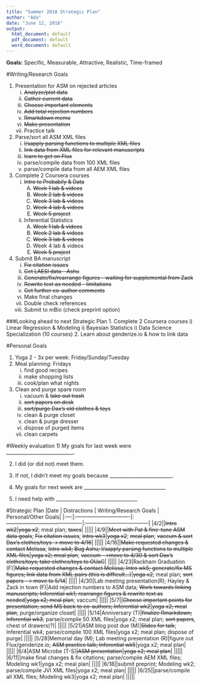 ```yaml
---
title: "Summer 2018 Strategic Plan"
author: "Ada"
date: "June 12, 2018"
output:
  html_document: default
  pdf_document: default
  word_document: default
---
```


**Goals:** 
Specific, Measurable, Attractive, Realistic, Time-framed


#Writing/Research Goals

1. Presentation for ASM on rejected articles
    i) ~~Analyze/plot data~~
    i) ~~Gather current data~~
    i) ~~Choose important elements~~
    i) ~~Add total rejection numbers~~
    i) ~~Rmarkdown memo~~
    i) ~~Make presentation~~
    i) Practice talk
2. Parse/sort all ASM XML files
    i) ~~l/sapply parsing functions to multiple XML files~~
    i) ~~link data from XML files for relevant manuscripts~~
    i) ~~learn to get on Flux~~
    i) parse/compile data from 100 XML files
    i) parse/compile data from all AEM XML files
3. Complete 2 Coursera courses
    i) ~~Intro to Probabily & Data~~
        A) ~~Week 1 lab & videos~~
        B) ~~Week 2 lab & videos~~
        C) ~~Week 3 lab & videos~~
        D) ~~Week 4 lab & videos~~
        E) ~~Week 5 project~~
    i) Inferential Statistics
        A) ~~Week 1 lab & videos~~
        B) ~~Week 2 lab & videos~~
        C) ~~Week 3 lab & videos~~
        D) Week 4 lab & videos
        E) ~~Week 5 project~~
4. Submit BA manuscript
    i) ~~Fix citation issues~~
    i) ~~Get LAESI data - Ashu~~
    i) ~~Generate/fix/rearrange figures -- waiting for supplemental from Zack~~
    i) ~~Rewrite text as needed - limitations~~
    i) ~~Get further co-author comments~~
    i) Make final changes
    i) Double check references
    i) Submit to mBio (check preprint option)

###Looking ahead to next Strategic Plan
1. Complete 2 Coursera courses
    i) Linear Regression & Modeling
    i) Bayesian Statistics
    i) Data Science Specialization (10 courses)
2. Learn about genderize.io & how to link data

#Personal Goals

1. Yoga 2 - 3x per week: Friday/Sunday/Tuesday
2. Meal planning: Fridays
    i) find good recipes
    i) make shopping lists
    i) cook/plan what nights
3. Clean and purge spare room
    i) vacuum & ~~take out trash~~
    i) ~~sort papers on desk~~
    i) ~~sort/purge Dax's old clothes & toys~~
    i) clean & purge closet
    i) clean & purge dresser
    i) dispose of purged items
    i) clean carpets

#Weekly evaluation
1) My goals for last week were ____________________________.

2) I did (or did not) meet them.

3) If not, I didn't meet my goals because __________________________.

4) My goals for next week are __________________________________

5) I need help with __________________________________


#Strategic Plan
|Date | Distractions | Writing/Research Goals | Personal/Other Goals|
|:---:|:-------------------------------|:-------------------------------------------|:------------------------------------|
|4/2||~~Intro wk2~~|~~yoga x2~~; meal plan; ~~taxes~~|
|||||
|4/9||~~Meet with Pat & fine-tune ASM data goals~~; ~~Fix citation issues~~; ~~Intro wk3~~|~~yoga x2~~; ~~meal plan~~; ~~vaccum & sort Dax's clothes/toys -> move to 4/16~~|
|||||
|4/16||~~Make requested changes & contact Melissa~~; ~~Intro wk4; Bug Ashu; l/sapply parsing functions to multiple XML files~~|~~yoga x2; meal plan~~; ~~vaccum -->move to 4/30 & sort Dax's clothes/toys; take clothes/toys to OUaC~~|
|||||
|4/23|Rackham Graduation (F)|~~Make requested changes & contact Melissa; Intro wk5; generate/fix MS figures; link data from XML pairs (this is difficult...)~~|~~yoga x2~~; meal plan; ~~sort papers --> move to 5/14~~|
|||||
|4/30|Lab meeting presentation(R); Hayley & Zack in town (F)|Add rejection numbers to ASM data; ~~Work towards linking manuscripts; Inferential wk1; rearrange figures & rewrite text as needed~~|~~yoga x2; meal plan~~; vaccum|
|||||
|5/7||~~Choose important points for presentation; send MS back to co-authors; Inferential wk2~~|~~yoga x2; meal plan~~; purge/organize closet|
|||||
|5/14|Anniversary (T)|~~finalize Rmarkdown; Inferential wk3~~; parse/compile 50 XML files|yoga x2; meal plan; ~~sort papers~~, chest of drawers(?)|
|||||
|5/21|ASM blog post due (M)|~~Slides for talk~~; Inferential wk4; parse/compile 100 XML files|yoga x2; meal plan; dispose of purge|
|||||
|5/28|Memorial day (M); Lab meeting presentation (R)|figure out Flux/genderize.io; ~~ASM practice talk; Inferential wk5~~|yoga x2; meal plan|
|||||
|6/4|ASM Microbe (T-S)~~|ASM presentation~~|~~yoga x2; meal plan~~|
|||||
|6/11||make final changes & fix citations; parse/compile AEM XML files; Modeling wk1|yoga x2; meal plan|
|||||
|6/18||submit preprint; Modeling wk2; parse/compile JVI XML files|yoga x2; meal plan|
|||||
|6/25||parse/compile all XML files; Modeling wk3|yoga x2; meal plan|
|||||
